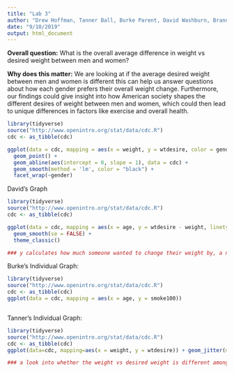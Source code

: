 ```yaml
---
title: "Lab 3"
author: "Drew Hoffman, Tanner Ball, Burke Parent, David Washburn, Brandon Nelsen"
date: "9/10/2019"
output: html_document
---
```


**Overall question:** 
What is the overall average difference in weight vs desired weight between men and women?

**Why does this matter:** 
We are looking at if the average desired weight between men and women is different this can help us answer questions about how each gender prefers their overall weight change. Furthermore, our findings could give insight into how American society shapes the different desires of weight between men and women, which could then lead to unique differences in factors like exercise and overall health.

```r
library(tidyverse)
source("http://www.openintro.org/stat/data/cdc.R")
cdc <- as_tibble(cdc)
```
```r
ggplot(data = cdc, mapping = aes(x = weight, y = wtdesire, color = gender)) +
  geom_point() +
  geom_abline(aes(intercept = 0, slope = 1), data = cdc) +
  geom_smooth(method = 'lm', color = "black") +
  facet_wrap(~gender)
```
David's Graph
```r
library(tidyverse)
source("http://www.openintro.org/stat/data/cdc.R")
cdc <- as_tibble(cdc)

ggplot(data = cdc, mapping = aes(x = age, y = wtdesire - weight, linetype = gender)) +
  geom_smooth(se = FALSE) +
  theme_classic()

### y calculates how much someone wanted to change their weight by, a negative value meant that they wanted to lose weight
```
Burke's Individual Graph:
```r
library(tidyverse)
source("http://www.openintro.org/stat/data/cdc.R")
cdc <- as_tibble(cdc)
ggplot(data = cdc, mapping = aes(x = age, y = smoke100))



```
Tanner's Individual Graph:
```r
library(tidyverse)
source("http://www.openintro.org/stat/data/cdc.R")
cdc <- as_tibble(cdc)
ggplot(data=cdc, mapping=aes(x = weight, y = wtdesire)) + geom_jitter(mapping=aes(color=gender))+geom_smooth(se=FALSE)+facet_wrap(~ exerany)

### a look into whether the weight vs desired weight is different among those who have exercised in the past month vs those who haven't.
```


